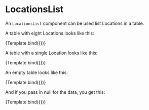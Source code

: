 
<Meta title="components/Locations/LocationsList" component={LocationsList} />

# LocationsList

An `LocationsList` component can be used list Locations in a table.


A table with eight Locations looks like this:

<Canvas>
  <Story name="StorkeTower" args={{ label: 'Storke Tower' , data: locationFixtures.storkeTowerOne }}>
    {Template.bind({})}
   </Story>
</Canvas>

A table with a single Location looks like this:

<Canvas>
  <Story name="IslaVista" args={{ label: 'Isla Vista' , data: locationFixtures.islaVistaTwo }}>
    {Template.bind({})}
   </Story>
</Canvas>

An empty table looks like this:

<Canvas>
  <Story name="SantaBarbara" args={{ label: 'Santa Barbara' , data: locationFixtures.santaBarbaraTen }}>
    {Template.bind({})}
   </Story>
</Canvas>

And if you pass in null for the data, you get this:

<Canvas>
  <Story name="Null" args={{ label: 'Null', data: null }}>
    {Template.bind({})}
   </Story>
</Canvas>